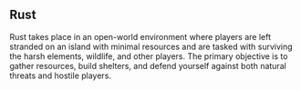 ## Rust 

Rust takes place in an open-world environment where players are left stranded on an island with minimal resources and are tasked with surviving the harsh elements, wildlife, and other players. The primary objective is to gather resources, build shelters, and defend yourself against both natural threats and hostile players.